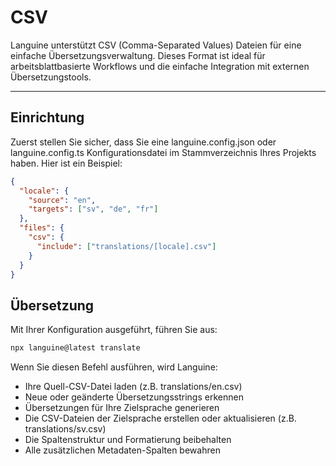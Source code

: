 # CSV

Languine unterstützt CSV (Comma-Separated Values) Dateien für eine einfache Übersetzungsverwaltung. Dieses Format ist ideal für arbeitsblattbasierte Workflows und die einfache Integration mit externen Übersetzungstools.

---

## Einrichtung

Zuerst stellen Sie sicher, dass Sie eine languine.config.json oder languine.config.ts Konfigurationsdatei im Stammverzeichnis Ihres Projekts haben. Hier ist ein Beispiel:

```json
{
  "locale": {
    "source": "en",
    "targets": ["sv", "de", "fr"]
  },
  "files": {
    "csv": {
      "include": ["translations/[locale].csv"]
    }
  }
}
```

## Übersetzung

Mit Ihrer Konfiguration ausgeführt, führen Sie aus:

```bash
npx languine@latest translate
```

Wenn Sie diesen Befehl ausführen, wird Languine:

- Ihre Quell-CSV-Datei laden (z.B. translations/en.csv)
- Neue oder geänderte Übersetzungsstrings erkennen
- Übersetzungen für Ihre Zielsprache generieren
- Die CSV-Dateien der Zielsprache erstellen oder aktualisieren (z.B. translations/sv.csv)
- Die Spaltenstruktur und Formatierung beibehalten
- Alle zusätzlichen Metadaten-Spalten bewahren
